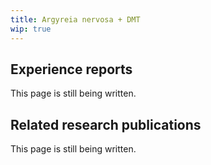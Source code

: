---
title: Argyreia nervosa + DMT
wip: true
---

## Experience reports

This page is still being written.

## Related research publications

This page is still being written.

